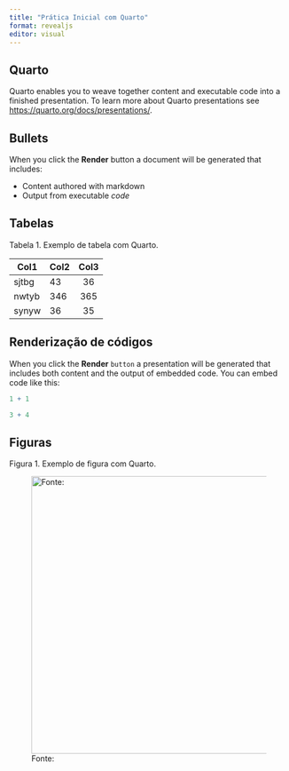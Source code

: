 ---
title: "Prática Inicial com Quarto"
format: revealjs
editor: visual
---

## Quarto

Quarto enables you to weave together content and executable code into a finished presentation. To learn more about Quarto presentations see <https://quarto.org/docs/presentations/>.

## Bullets

When you click the **Render** button a document will be generated that includes:

-   Content authored with markdown
-   Output from executable *code*

## Tabelas

Tabela 1. Exemplo de tabela com Quarto.

| Col1  | Col2 | Col3 |
|-------|------|:----:|
| sjtbg | 43   |  36  |
| nwtyb | 346  | 365  |
| synyw | 36   |  35  |

## Renderização de códigos

When you click the **Render** `button` a presentation will be generated that includes both content and the output of embedded code. You can embed code like this:

```{r, echo=TRUE}
1 + 1
```

```{r echo=TRUE}
3 + 4 
```

## Figuras

Figura 1. Exemplo de figura com Quarto.

![Fonte:](thumbnail_huc2394eec6c3beee37cf037e067ab5abf_72127_2220x0_resize_q75_box.jpg){fig-alt="Figura 1. Exemplo de figura com Quarto." fig-align="center" width="500"}
